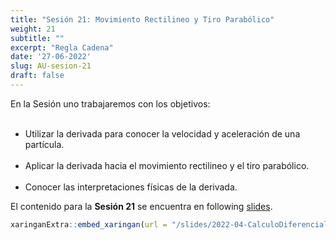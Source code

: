 ```yaml
---
title: "Sesión 21: Movimiento Rectilineo y Tiro Parabólico"
weight: 21
subtitle: ""
excerpt: "Regla Cadena"
date: '27-06-2022'
slug: AU-sesion-21
draft: false
---
```


En la Sesión uno trabajaremos con los objetivos:<br/><br/>

 * Utilizar la derivada para conocer la velocidad y aceleración de una partícula. <br/> <br/>
 * Aplicar la derivada hacia el movimiento rectilineo y el tiro parabólico. <br/> <br/>
 * Conocer las interpretaciones físicas de la derivada.
 

 
El contenido para la **Sesión 21** se encuentra en following [slides](/slides/2022-04-CalculoDiferencial/AU-sesion-21).

```r
xaringanExtra::embed_xaringan(url = "/slides/2022-04-CalculoDiferencial/AU-sesion-21", ratio = "4:3")
```